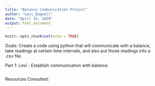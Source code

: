 ---
title: "Balance Communication Project"
author: "Levi_Bagwell"
date: "April 16, 2020"
output: html_document
---

```{r setup, include=FALSE}
knitr::opts_chunk$set(echo = TRUE)
```
Goals: Create a code using python that will communicate with a balance, take readings at certain time intervals, and also put those readings into a .csv file.

Part 1: Levi - Establish communication with balance. 
```{r}

```
Resources Consulted: 
